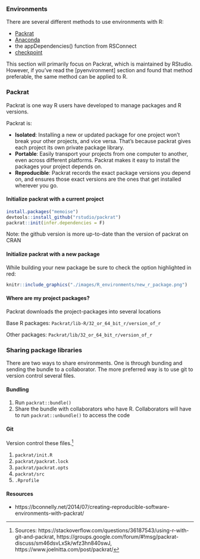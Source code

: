 ### Environments {-}

There are several different methods to use environments with R:

* [Packrat](https://rstudio.github.io/packrat/)
* [Anaconda](http://docs.anaconda.com/anaconda/user-guide/tasks/use-r-language/)
* the appDependencies() function from RSConnect 
* [checkpoint](https://github.com/RevolutionAnalytics/checkpoint)

This section will primarily focus on Packrat, which is maintained by RStudio. However, if you've read the [pyenvironment] section and found that method preferable, the same method can be applied to R. 

### Packrat {-}

Packrat is one way R users have developed to manage packages and R versions.

Packrat is:

* **Isolated**: Installing a new or updated package for one project won’t break your other projects, and vice versa. That’s because packrat gives each project its own private package library.
* **Portable**: Easily transport your projects from one computer to another, even across different platforms. Packrat makes it easy to install the packages your project depends on.
* **Reproducible**: Packrat records the exact package versions you depend on, and ensures those exact versions are the ones that get installed wherever you go.

#### Initialize packrat with a current project {-}

```r
install.packages("memoise")
devtools::install_github("rstudio/packrat")
packrat::init(infer.dependencies = F)
```

Note: the github version is more up-to-date than the version of packrat on CRAN

#### Initialize packrat with a new package {-}

While building your new package be sure to check the option highlighted in red:

```r
knitr::include_graphics("./images/R_environments/new_r_package.png")
```

#### Where are my project packages? {-}

Packrat downloads the project-packages into several locations

Base R packages: `Packrat/lib-R/32_or_64_bit_r/version_of_r`

Other packages: `Packrat/lib/32_or_64_bit_r/version_of_r`

### Sharing package libraries {-}

There are two ways to share environments. One is through bunding and sending the bundle to a collaborator. The more preferred way is to use git to version control several files.

#### Bundling {-}

1. Run `packrat::bundle()`
2. Share the bundle with collaborators who have R. Collaborators will have to run `packrat::unbundle()` to access the code
	
#### Git {-}

Version control these files.^[Sources: https://stackoverflow.com/questions/36187543/using-r-with-git-and-packrat, https://groups.google.com/forum/#!msg/packrat-discuss/sm46dsvLxSk/wfz3hn840swJ, https://www.joelnitta.com/post/packrat/]

1. `packrat/init.R`
2. `packrat/packrat.lock`
3. `packrat/packrat.opts`
4. `packrat/src`
5. `.Rprofile`

#### Resources {-}

* https://bconnelly.net/2014/07/creating-reproducible-software-environments-with-packrat/
